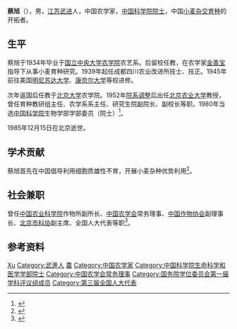 {{Infobox person
| 姓名     = 蔡旭
| 图像     = 蔡旭.png
| 图像说明 = 1963年的《[[人民画报|人民画报]]》
| 出生日期 = 1911年5月12日
| 出生地   = {{QING}}[[江苏|江苏]][[武进|武进]]
| 死亡日期 = {{Death date and age|1985|12|15|1911|5|12}}
| 死亡地   = {{PRC}}[[北京|北京]]
| 国籍       = {{PRC}}
| 籍贯       = 
| 别名     = 
| 知名于   = 
| 职业     = 农学家
| 母校 = [[国立中央大学|国立中央大学]]
}}
'''蔡旭'''（{{bd|1911年|5月12日|1985年|12月15日|catIdx=Cai蔡}}），男，[[江苏|江苏]][[武进|武进]]人，中国农学家，[[中国科学院院士|中国科学院院士]]，中国[[小麦|小麦]][[杂交育种|杂交育种]]的开拓者。

== 生平 ==
蔡旭于1934年毕业于[[国立中央大学|国立中央大学]][[南京农业大学|农学院]]农艺系。后留校任教，在农学家[[金善宝|金善宝]]指导下从事小麦育种研究。1939年起任成都四川农业改进所技士、技正。1945年前往美国[[明尼苏达大学|明尼苏达大学]]、[[康奈尔大学|康奈尔大学]]等校进修。

次年返国后任教于[[北京大学|北京大学]]农学院。1952年[[院系调整|院系调整]]后出任[[北京农业大学|北京农业大学]]教授，曾任育种教研组主任、农学系系主任、研究生院副院长、副校长等职。1980年当选[[中国科学院|中国科学院]]生物学部学部委员（院士）<ref>{{cite web|url=http://seuaa.seu.edu.cn/s/14/t/1002/09/4c/info2380.htm|title=蔡旭(1911-1985)|publisher=东南大学校友总会|accessdate=2011-10-20|archive-date=2014-03-15|archive-url=https://web.archive.org/web/20140315172640/http://seuaa.seu.edu.cn/s/14/t/1002/09/4c/info2380.htm|dead-url=no}}</ref>。

1985年12月15日在北京逝世。

== 学术贡献 ==
蔡旭首先在中国倡导利用细胞质雄性不育，开展小麦杂种优势利用<ref>{{cite news|title=中国小麦杂交育种的开拓者――蔡旭|url=http://www.gmw.cn/content/2005-12/31/content_351835.htm|accessdate=2014-03-15|newspaper=光明网|archive-date=2014-03-15|archive-url=https://web.archive.org/web/20140315173413/http://www.gmw.cn/content/2005-12/31/content_351835.htm|dead-url=no}}</ref>。

== 社会兼职 ==
曾任[[中国农业科学院|中国农业科学院]]作物所副所长、[[中国农学会|中国农学会]]常务理事、[[中国作物协会|中国作物协会]]副理事长、[[北京市科协|北京市科协]]副主席、全国人大代表等职<ref>{{cite web|url=http://www.bast.net.cn/kjzt/kx40zn/ljld/5972.shtml|title=蔡旭|publisher=北京市科协|deadurl=yes|archiveurl=https://web.archive.org/web/20050205124802/http://www.bast.net.cn/kjzt/kx40zn/ljld/5972.shtml|archivedate=2005-02-05|access-date=2011-10-20}}</ref>。

== 参考资料 ==
{{reflist}}

{{中国科学院生命科学和医学学部院士}}
{{国务院学位委员会第一届学科评议组/农学}}
{{Navboxes
| title  = 蔡旭在[[中国农学会|中国农学会]]的职务
| list1  =
{{中国农学会第四届理事会}}
}}

{{normdaten}}
{{DEFAULTSORT:Cai xu}}
[[Category:蔡姓|Xu]]
[[Category:武進人|Category:武進人]]
[[Category:國立中央大學大陸時期校友|農]]
[[Category:中国农学家|Category:中国农学家]]
[[Category:中国科学院生命科学和医学学部院士|Category:中国科学院生命科学和医学学部院士]]
[[Category:中国农学会常务理事|Category:中国农学会常务理事]]
[[Category:国务院学位委员会第一届学科评议组成员|Category:国务院学位委员会第一届学科评议组成员]]
[[Category:第三届全国人大代表|Category:第三届全国人大代表]]